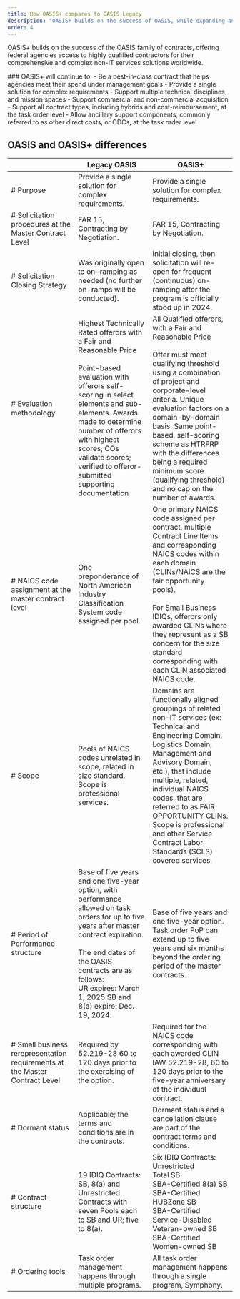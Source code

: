 ```yaml
---
title: How OASIS+ compares to OASIS Legacy
description: "OASIS+ builds on the success of OASIS, while expanding and streamlining its features. Learn more about how they compare."
order: 4
---
```


OASIS+ builds on the success of the OASIS family of contracts, offering federal agencies access to highly qualified contractors for their comprehensive and complex non-IT services solutions worldwide.

<GradientBox>
###  OASIS+ will continue to: 
- Be a best-in-class contract that helps agencies meet their spend under management goals
- Provide a single solution for complex requirements
- Support multiple technical disciplines and mission spaces
- Support commercial and non-commercial acquisition
- Support all contract types, including hybrids and cost-reimbursement, at the task order level
- Allow ancillary support components, commonly referred to as other direct costs, or ODCs, at the task order level
</GradientBox>

## OASIS and OASIS+ differences
|| Legacy OASIS | OASIS+
| --------------------------| --------------------------| --------------------------|
|# Purpose | Provide a single solution for complex requirements. | Provide a single solution for complex requirements. |
|# Solicitation procedures at the Master Contract Level | FAR 15, Contracting by Negotiation. | FAR 15, Contracting by Negotiation.|
|# Solicitation Closing Strategy | Was originally open to on-ramping as needed (no further on-ramps will be conducted). | Initial closing, then solicitation will re-open for frequent (continuous) on-ramping after the program is officially stood up in 2024.|
|# Evaluation methodology | Highest Technically Rated offerors with a Fair and Reasonable Price <br/><br/> Point-based evaluation with offerors self-scoring in select elements and sub-elements. Awards made to determine number of offerors with highest scores; COs validate scores; verified to offeror-submitted supporting documentation | All Qualified offerors, with a Fair and Reasonable Price <br/><br/> Offer must meet qualifying threshold using a combination of project and corporate-level criteria. Unique evaluation factors on a domain-by-domain basis. Same point-based, self-scoring scheme as HTRFRP with the differences being a required minimum score (qualifying threshold) and no cap on the number of awards.|
|# NAICS code assignment at the master contract level | One preponderance of North American Industry Classification System code assigned per pool. | One primary NAICS code assigned per contract, multiple Contract Line Items and corresponding NAICS codes within each domain (CLINs/NAICS are the fair opportunity pools). <br/><br/> For Small Business IDIQs, offerors only awarded CLINs where they represent as a SB concern for the size standard corresponding with each CLIN associated NAICS code.|
|# Scope | Pools of NAICS codes unrelated in scope, related in size standard. Scope is professional services. | Domains are functionally aligned groupings of related non-IT services (ex: Technical and Engineering Domain, Logistics Domain, Management and Advisory Domain, etc.), that include multiple, related, individual NAICS codes, that are referred to as FAIR OPPORTUNITY CLINs. Scope is professional and other Service Contract Labor Standards (SCLS) covered services.|
|# Period of Performance structure | Base of five years and one five-year option, with performance allowed on task orders for up to five years after master contract expiration.  <br/><br/> The end dates of the OASIS contracts are as follows: <br/>UR expires: March 1, 2025 SB and 8(a) expire: Dec. 19, 2024. | Base of five years and one five-year option. Task order PoP can extend up to five years and six months beyond the ordering period of the master contracts.|
|# Small business rerepresentation requirements at the Master Contract Level | Required by 52.219-28 60 to 120 days prior to the exercising of the option. | Required for the NAICS code corresponding with each awarded CLIN IAW 52.219-28, 60 to 120 days prior to the five-year anniversary of the individual contract.|
|# Dormant status | Applicable; the terms and conditions are in the contracts. | Dormant status and a cancellation clause are part of the contract terms and conditions.|
|# Contract structure | 19 IDIQ Contracts: SB, 8(a) and Unrestricted Contracts with seven Pools each to SB and UR; five to 8(a). | Six IDIQ Contracts:<br/>Unrestricted<br/>Total SB<br/>SBA-Certified 8(a) SB<br/>SBA-Certified HUBZone SB<br/>SBA-Certified Service-Disabled Veteran-owned SB<br/>SBA-Certified Women-owned SB|
|# Ordering tools | Task order management happens through multiple programs. | All task order management happens through a single program, Symphony.|



